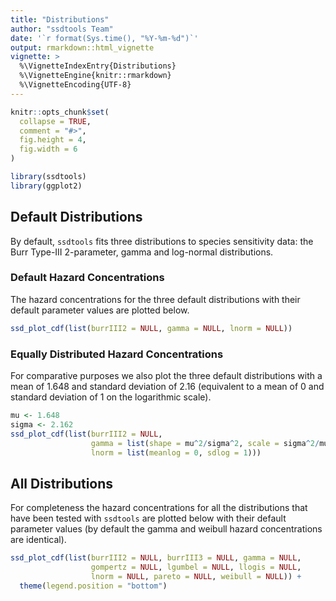 ```yaml
---
title: "Distributions"
author: "ssdtools Team"
date: '`r format(Sys.time(), "%Y-%m-%d")`'
output: rmarkdown::html_vignette
vignette: >
  %\VignetteIndexEntry{Distributions}
  %\VignetteEngine{knitr::rmarkdown}
  %\VignetteEncoding{UTF-8}
---
```


```r
knitr::opts_chunk$set(
  collapse = TRUE,
  comment = "#>",
  fig.height = 4,
  fig.width = 6
)
```

```r
library(ssdtools)
library(ggplot2)
```

## Default Distributions

By default, `ssdtools` fits three distributions to species sensitivity data:
the Burr Type-III 2-parameter, gamma and log-normal distributions.

### Default Hazard Concentrations

The hazard concentrations for the three default distributions with their default parameter values are plotted below.
```r
ssd_plot_cdf(list(burrIII2 = NULL, gamma = NULL, lnorm = NULL))
```

### Equally Distributed Hazard Concentrations

For comparative purposes we also plot the three default distributions with a mean of 1.648 and standard deviation of 2.16 (equivalent to a mean of 0 and standard deviation of 1 on the logarithmic scale).
```r
mu <- 1.648
sigma <- 2.162
ssd_plot_cdf(list(burrIII2 = NULL, 
                  gamma = list(shape = mu^2/sigma^2, scale = sigma^2/mu), 
                  lnorm = list(meanlog = 0, sdlog = 1)))
```

## All Distributions

For completeness the hazard concentrations for all the distributions that have been tested with `ssdtools` are plotted below with their default parameter values (by default the gamma and weibull hazard concentrations are identical).
```r
ssd_plot_cdf(list(burrIII2 = NULL, burrIII3 = NULL, gamma = NULL,
                  gompertz = NULL, lgumbel = NULL, llogis = NULL,
                  lnorm = NULL, pareto = NULL, weibull = NULL)) +
  theme(legend.position = "bottom")
```